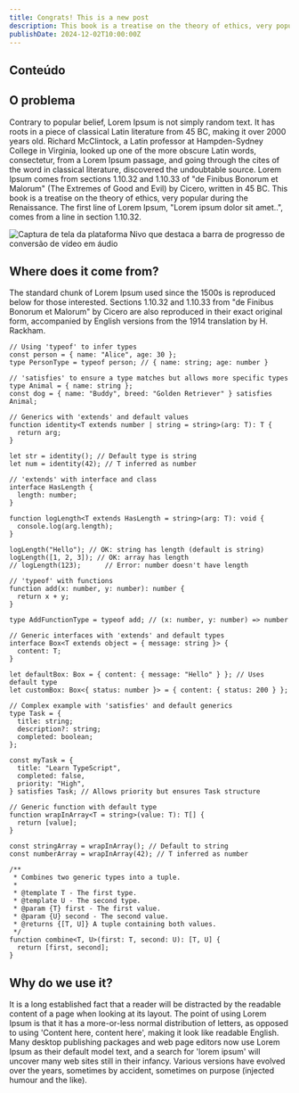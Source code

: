 ```yaml
---
title: Congrats! This is a new post
description: This book is a treatise on the theory of ethics, very popular during the Renaissance.
publishDate: 2024-12-02T10:00:00Z
---
```



## Conteúdo

## O problema

Contrary to popular belief, Lorem Ipsum is not simply random text. It has roots in a piece of classical Latin literature from 45 BC, making it over 2000 years old. Richard McClintock, a Latin professor at Hampden-Sydney College in Virginia, looked up one of the more obscure Latin words, consectetur, from a Lorem Ipsum passage, and going through the cites of the word in classical literature, discovered the undoubtable source. Lorem Ipsum comes from sections 1.10.32 and 1.10.33 of "de Finibus Bonorum et Malorum" (The Extremes of Good and Evil) by Cicero, written in 45 BC. This book is a treatise on the theory of ethics, very popular during the Renaissance. The first line of Lorem Ipsum, "Lorem ipsum dolor sit amet..", comes from a line in section 1.10.32.

<Image
  className=""
  src={audioConversionScreenshot}
  alt="Captura de tela da plataforma Nivo que destaca a barra de progresso de conversão de vídeo em áudio"
  width={768}
  height={290}
/>

## Where does it come from?

The standard chunk of Lorem Ipsum used since the 1500s is reproduced below for those interested. Sections 1.10.32 and 1.10.33 from "de Finibus Bonorum et Malorum" by Cicero are also reproduced in their exact original form, accompanied by English versions from the 1914 translation by H. Rackham.

```tsx
// Using 'typeof' to infer types
const person = { name: "Alice", age: 30 };
type PersonType = typeof person; // { name: string; age: number }

// 'satisfies' to ensure a type matches but allows more specific types
type Animal = { name: string };
const dog = { name: "Buddy", breed: "Golden Retriever" } satisfies Animal;

// Generics with 'extends' and default values
function identity<T extends number | string = string>(arg: T): T {
  return arg;
}

let str = identity(); // Default type is string
let num = identity(42); // T inferred as number

// 'extends' with interface and class
interface HasLength {
  length: number;
}

function logLength<T extends HasLength = string>(arg: T): void {
  console.log(arg.length);
}

logLength("Hello"); // OK: string has length (default is string)
logLength([1, 2, 3]); // OK: array has length
// logLength(123);      // Error: number doesn't have length

// 'typeof' with functions
function add(x: number, y: number): number {
  return x + y;
}

type AddFunctionType = typeof add; // (x: number, y: number) => number

// Generic interfaces with 'extends' and default types
interface Box<T extends object = { message: string }> {
  content: T;
}

let defaultBox: Box = { content: { message: "Hello" } }; // Uses default type
let customBox: Box<{ status: number }> = { content: { status: 200 } };

// Complex example with 'satisfies' and default generics
type Task = {
  title: string;
  description?: string;
  completed: boolean;
};

const myTask = {
  title: "Learn TypeScript",
  completed: false,
  priority: "High",
} satisfies Task; // Allows priority but ensures Task structure

// Generic function with default type
function wrapInArray<T = string>(value: T): T[] {
  return [value];
}

const stringArray = wrapInArray(); // Default to string
const numberArray = wrapInArray(42); // T inferred as number

/**
 * Combines two generic types into a tuple.
 *
 * @template T - The first type.
 * @template U - The second type.
 * @param {T} first - The first value.
 * @param {U} second - The second value.
 * @returns {[T, U]} A tuple containing both values.
 */
function combine<T, U>(first: T, second: U): [T, U] {
  return [first, second];
}
```

## Why do we use it?

It is a long established fact that a reader will be distracted by the readable content of a page when looking at its layout. The point of using Lorem Ipsum is that it has a more-or-less normal distribution of letters, as opposed to using 'Content here, content here', making it look like readable English. Many desktop publishing packages and web page editors now use Lorem Ipsum as their default model text, and a search for 'lorem ipsum' will uncover many web sites still in their infancy. Various versions have evolved over the years, sometimes by accident, sometimes on purpose (injected humour and the like).
